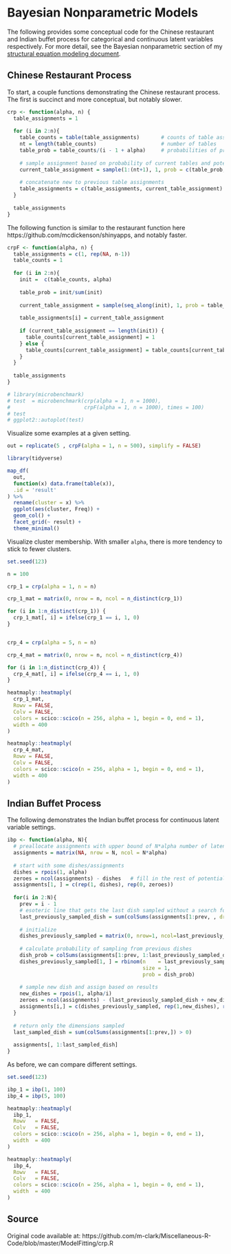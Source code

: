 # Bayesian Nonparametric Models


The following provides some conceptual code for the Chinese restaurant and Indian buffet process for categorical and continuous latent variables respectively.  For more detail, see the Bayesian nonparametric section of my [structural equation modeling document](https://m-clark.github.io/sem/bayesian-nonparametric-models.html). 

## Chinese Restaurant Process

To start, a couple functions demonstrating the Chinese restaurant process.  The first is succinct and more conceptual, but notably slower.
 
```r
crp <- function(alpha, n) {
  table_assignments = 1
  
  for (i in 2:n){
    table_counts = table(table_assignments)       # counts of table assignments
    nt = length(table_counts)                     # number of tables  
    table_prob = table_counts/(i - 1 + alpha)     # probabilities of previous table assignments
    
    # sample assignment based on probability of current tables and potential next table
    current_table_assignment = sample(1:(nt+1), 1, prob = c(table_prob, 1 - sum(table_prob)))
    
    # concatenate new to previous table assignments
    table_assignments = c(table_assignments, current_table_assignment)  
  }
  
  table_assignments
}
```


The following function is similar to the restaurant function here https://github.com/mcdickenson/shinyapps, and notably faster.

```r
crpF <- function(alpha, n) {
  table_assignments = c(1, rep(NA, n-1))
  table_counts = 1
  
  for (i in 2:n){
    init =  c(table_counts, alpha)
    
    table_prob = init/sum(init)
    
    current_table_assignment = sample(seq_along(init), 1, prob = table_prob)
    
    table_assignments[i] = current_table_assignment
    
    if (current_table_assignment == length(init)) {
      table_counts[current_table_assignment] = 1
    } else {
      table_counts[current_table_assignment] = table_counts[current_table_assignment] + 1
    }
  }
  
  table_assignments
}

# library(microbenchmark)
# test  = microbenchmark(crp(alpha = 1, n = 1000),
#                        crpF(alpha = 1, n = 1000), times = 100)
# test
# ggplot2::autoplot(test)
```





Visualize some examples at a given setting.

```r
out = replicate(5 , crpF(alpha = 1, n = 500), simplify = FALSE)

library(tidyverse)

map_df(
  out, 
  function(x) data.frame(table(x)),
  .id = 'result'
) %>% 
  rename(cluster = x) %>% 
  ggplot(aes(cluster, Freq)) +
  geom_col() +
  facet_grid(~ result) +
  theme_minimal()
```


Visualize cluster membership. With smaller `alpha`, there is more tendency to stick to fewer clusters.

```r
set.seed(123)

n = 100

crp_1 = crp(alpha = 1, n = n)

crp_1_mat = matrix(0, nrow = n, ncol = n_distinct(crp_1))

for (i in 1:n_distinct(crp_1)) {
  crp_1_mat[, i] = ifelse(crp_1 == i, 1, 0)
}


crp_4 = crp(alpha = 5, n = n)

crp_4_mat = matrix(0, nrow = n, ncol = n_distinct(crp_4))

for (i in 1:n_distinct(crp_4)) {
  crp_4_mat[, i] = ifelse(crp_4 == i, 1, 0)
}
```


```r
heatmaply::heatmaply(
  crp_1_mat,
  Rowv = FALSE,
  Colv = FALSE,
  colors = scico::scico(n = 256, alpha = 1, begin = 0, end = 1),
  width = 400
)

heatmaply::heatmaply(
  crp_4_mat,
  Rowv = FALSE,
  Colv = FALSE,
  colors = scico::scico(n = 256, alpha = 1, begin = 0, end = 1),
  width = 400
)
```


## Indian Buffet Process


The following demonstrates the Indian buffet process for continuous latent variable settings.

```r
ibp <- function(alpha, N){
  # preallocate assignments with upper bound of N*alpha number of latent factors
  assignments = matrix(NA, nrow = N, ncol = N*alpha) 
  
  # start with some dishes/assignments
  dishes = rpois(1, alpha)      
  zeroes = ncol(assignments) - dishes   # fill in the rest of potential dishes
  assignments[1, ] = c(rep(1, dishes), rep(0, zeroes))
  
  for(i in 2:N){
    prev = i - 1
    # esoteric line that gets the last dish sampled without a search for it
    last_previously_sampled_dish = sum(colSums(assignments[1:prev, , drop = FALSE]) > 0)    
    
    # initialize 
    dishes_previously_sampled = matrix(0, nrow=1, ncol=last_previously_sampled_dish)
    
    # calculate probability of sampling from previous dishes
    dish_prob = colSums(assignments[1:prev, 1:last_previously_sampled_dish, drop = FALSE]) / i
    dishes_previously_sampled[1, ] = rbinom(n    = last_previously_sampled_dish,
                                            size = 1,
                                            prob = dish_prob)
    
    # sample new dish and assign based on results
    new_dishes = rpois(1, alpha/i)
    zeroes = ncol(assignments) - (last_previously_sampled_dish + new_dishes)
    assignments[i,] = c(dishes_previously_sampled, rep(1,new_dishes), rep(0, zeroes))
  }
  
  # return only the dimensions sampled
  last_sampled_dish = sum(colSums(assignments[1:prev,]) > 0) 
  
  assignments[, 1:last_sampled_dish]
}
```


As before, we can compare different settings.

```r
set.seed(123)

ibp_1 = ibp(1, 100)
ibp_4 = ibp(5, 100)

heatmaply::heatmaply(
  ibp_1,
  Rowv   = FALSE,
  Colv   = FALSE,
  colors = scico::scico(n = 256, alpha = 1, begin = 0, end = 1),
  width  = 400
)

heatmaply::heatmaply(
  ibp_4,
  Rowv   = FALSE,
  Colv   = FALSE,
  colors = scico::scico(n = 256, alpha = 1, begin = 0, end = 1),
  width  = 400
)
```


## Source

Original code available at:
https://github.com/m-clark/Miscellaneous-R-Code/blob/master/ModelFitting/crp.R